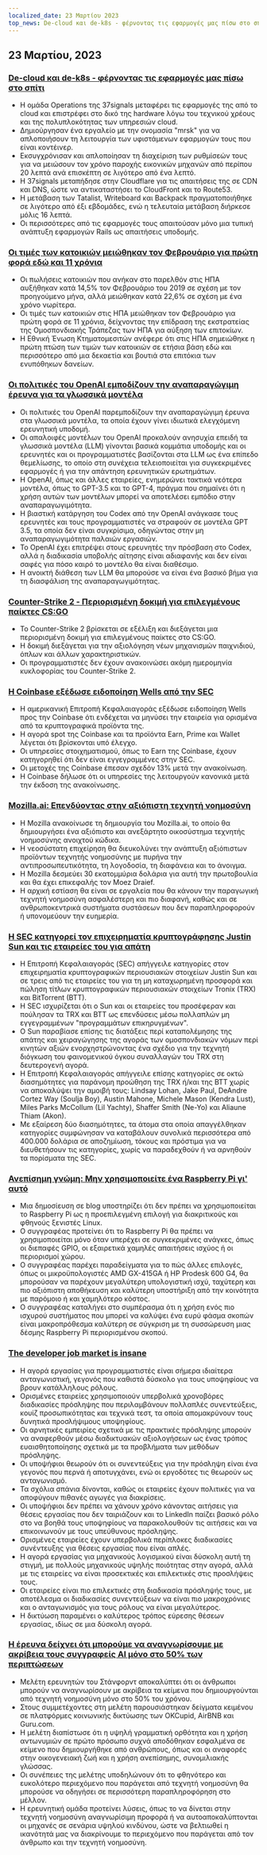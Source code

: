 ```yaml
---
localized_date: 23 Μαρτίου 2023
top_news: De-cloud και de-k8s - φέρνοντας τις εφαρμογές μας πίσω στο σπίτι
---
```










<CallToAction />

<Steps>

## 23 Μαρτίου, 2023

### [De-cloud και de-k8s - φέρνοντας τις εφαρμογές μας πίσω στο σπίτι](https://dev.37signals.com/bringing-our-apps-back-home/?ref=hackernewsgpt.com)

- Η ομάδα Operations της 37signals μεταφέρει τις εφαρμογές της από το cloud και επιστρέφει στο δικό της hardware λόγω του τεχνικού χρέους και της πολυπλοκότητας των υπηρεσιών cloud.
- Δημιούργησαν ένα εργαλείο με την ονομασία "mrsk" για να απλοποιήσουν τη λειτουργία των υφιστάμενων εφαρμογών τους που είναι κοντέινερ.
- Εκσυγχρόνισαν και απλοποίησαν τη διαχείριση των ρυθμίσεών τους για να μειώσουν τον χρόνο παροχής εικονικών μηχανών από περίπου 20 λεπτά ανά επισκέπτη σε λιγότερο από ένα λεπτό.
- Η 37signals μεταπήδησε στην Cloudflare για τις απαιτήσεις της σε CDN και DNS, ώστε να αντικαταστήσει το CloudFront και το Route53.
- Η μετάβαση των Tatalist, Writeboard και Backpack πραγματοποιήθηκε σε λιγότερο από έξι εβδομάδες, ενώ η τελευταία μετάβαση διήρκεσε μόλις 16 λεπτά.
- Οι περισσότερες από τις εφαρμογές τους απαιτούσαν μόνο μια τυπική ανάπτυξη εφαρμογών Rails ως απαιτήσεις υποδομής.

### [Οι τιμές των κατοικιών μειώθηκαν τον Φεβρουάριο για πρώτη φορά εδώ και 11 χρόνια](https://www.wsj.com/articles/home-prices-fell-in-february-for-first-time-in-11-years-73df0107?ref=hackernewsgpt.com)

- Οι πωλήσεις κατοικιών που ανήκαν στο παρελθόν στις ΗΠΑ αυξήθηκαν κατά 14,5% τον Φεβρουάριο του 2019 σε σχέση με τον προηγούμενο μήνα, αλλά μειώθηκαν κατά 22,6% σε σχέση με ένα χρόνο νωρίτερα.
- Οι τιμές των κατοικιών στις ΗΠΑ μειώθηκαν τον Φεβρουάριο για πρώτη φορά σε 11 χρόνια, δείχνοντας την επίδραση της εκστρατείας της Ομοσπονδιακής Τράπεζας των ΗΠΑ για αύξηση των επιτοκίων.
- Η Εθνική Ένωση Κτηματομεσιτών ανέφερε ότι στις ΗΠΑ σημειώθηκε η πρώτη πτώση των τιμών των κατοικιών σε ετήσια βάση εδώ και περισσότερο από μια δεκαετία και βουτιά στα επιτόκια των ενυπόθηκων δανείων.

### [Οι πολιτικές του OpenAI εμποδίζουν την αναπαραγώγιμη έρευνα για τα γλωσσικά μοντέλα](https://aisnakeoil.substack.com/p/openais-policies-hinder-reproducible?ref=hackernewsgpt.com)

- Οι πολιτικές του OpenAI παρεμποδίζουν την αναπαραγώγιμη έρευνα στα γλωσσικά μοντέλα, τα οποία έχουν γίνει ιδιωτικά ελεγχόμενη ερευνητική υποδομή.
- Οι απαλοιφές μοντέλων του OpenAI προκαλούν ανησυχία επειδή τα γλωσσικά μοντέλα (LLM) γίνονται βασικά κομμάτια υποδομής και οι ερευνητές και οι προγραμματιστές βασίζονται στα LLM ως ένα επίπεδο θεμελίωσης, το οποίο στη συνέχεια τελειοποιείται για συγκεκριμένες εφαρμογές ή για την απάντηση ερευνητικών ερωτημάτων.
- Η OpenAI, όπως και άλλες εταιρείες, ενημερώνει τακτικά νεότερα μοντέλα, όπως το GPT-3.5 και το GPT-4, πράγμα που σημαίνει ότι η χρήση αυτών των μοντέλων μπορεί να αποτελέσει εμπόδιο στην αναπαραγωγιμότητα.
- Η βιαστική κατάργηση του Codex από την OpenAI ανάγκασε τους ερευνητές και τους προγραμματιστές να στραφούν σε μοντέλα GPT 3.5, τα οποία δεν είναι συγκρίσιμα, οδηγώντας στην μη αναπαραγωγιμότητα παλαιών εργασιών.
- Το OpenAI έχει επιτρέψει στους ερευνητές την πρόσβαση στο Codex, αλλά η διαδικασία υποβολής αίτησης είναι αδιαφανής και δεν είναι σαφές για πόσο καιρό το μοντέλο θα είναι διαθέσιμο.
- Η ανοικτή διάθεση των LLM θα μπορούσε να είναι ένα βασικό βήμα για τη διασφάλιση της αναπαραγωγιμότητας.

### [Counter-Strike 2 - Περιορισμένη δοκιμή για επιλεγμένους παίκτες CS:GO](https://counter-strike.net/cs2?ref=hackernewsgpt.com)

- Το Counter-Strike 2 βρίσκεται σε εξέλιξη και διεξάγεται μια περιορισμένη δοκιμή για επιλεγμένους παίκτες στο CS:GO.
- Η δοκιμή διεξάγεται για την αξιολόγηση νέων μηχανισμών παιχνιδιού, όπλων και άλλων χαρακτηριστικών.
- Οι προγραμματιστές δεν έχουν ανακοινώσει ακόμη ημερομηνία κυκλοφορίας του Counter-Strike 2.

### [Η Coinbase εξέδωσε ειδοποίηση Wells από την SEC](https://www.reuters.com/legal/coinbase-issued-wells-notice-by-sec-2023-03-22/?ref=hackernewsgpt.com)

- Η αμερικανική Επιτροπή Κεφαλαιαγοράς εξέδωσε ειδοποίηση Wells προς την Coinbase ότι ενδέχεται να μηνύσει την εταιρεία για ορισμένα από τα κρυπτογραφικά προϊόντα της.
- Η αγορά spot της Coinbase και τα προϊόντα Earn, Prime και Wallet λέγεται ότι βρίσκονται υπό έλεγχο.
- Οι υπηρεσίες στοιχηματισμού, όπως το Earn της Coinbase, έχουν κατηγορηθεί ότι δεν είναι εγγεγραμμένες στην SEC.
- Οι μετοχές της Coinbase έπεσαν σχεδόν 13% μετά την ανακοίνωση.
- Η Coinbase δήλωσε ότι οι υπηρεσίες της λειτουργούν κανονικά μετά την έκδοση της ανακοίνωσης.

### [Mozilla.ai: Επενδύοντας στην αξιόπιστη τεχνητή νοημοσύνη](https://blog.mozilla.org/en/mozilla/introducing-mozilla-ai-investing-in-trustworthy-ai/?ref=hackernewsgpt.com)

- Η Mozilla ανακοίνωσε τη δημιουργία του Mozilla.ai, το οποίο θα δημιουργήσει ένα αξιόπιστο και ανεξάρτητο οικοσύστημα τεχνητής νοημοσύνης ανοιχτού κώδικα.
- Η νεοσύστατη επιχείρηση θα διευκολύνει την ανάπτυξη αξιόπιστων προϊόντων τεχνητής νοημοσύνης με πυρήνα την αντιπροσωπευτικότητα, τη λογοδοσία, τη διαφάνεια και το άνοιγμα.
- Η Mozilla δεσμεύει 30 εκατομμύρια δολάρια για αυτή την πρωτοβουλία και θα έχει επικεφαλής τον Moez Draief.
- Η αρχική εστίαση θα είναι σε εργαλεία που θα κάνουν την παραγωγική τεχνητή νοημοσύνη ασφαλέστερη και πιο διαφανή, καθώς και σε ανθρωποκεντρικά συστήματα συστάσεων που δεν παραπληροφορούν ή υπονομεύουν την ευημερία.

### [Η SEC κατηγορεί τον επιχειρηματία κρυπτογράφησης Justin Sun και τις εταιρείες του για απάτη](https://www.sec.gov/news/press-release/2023-59?ref=hackernewsgpt.com)

- Η Επιτροπή Κεφαλαιαγοράς (SEC) απήγγειλε κατηγορίες στον επιχειρηματία κρυπτογραφικών περιουσιακών στοιχείων Justin Sun και σε τρεις από τις εταιρείες του για τη μη καταχωρημένη προσφορά και πώληση τίτλων κρυπτογραφικών περιουσιακών στοιχείων Tronix (TRX) και BitTorrent (BTT).
- Η SEC ισχυρίζεται ότι ο Sun και οι εταιρείες του προσέφεραν και πούλησαν τα TRX και BTT ως επενδύσεις μέσω πολλαπλών μη εγγεγραμμένων "προγραμμάτων επικηρυγμένων".
- Ο Sun παραβίασε επίσης τις διατάξεις περί καταπολέμησης της απάτης και χειραγώγησης της αγοράς των ομοσπονδιακών νόμων περί κινητών αξιών ενορχηστρώνοντας ένα σχέδιο για την τεχνητή διόγκωση του φαινομενικού όγκου συναλλαγών του TRX στη δευτερογενή αγορά.
- Η Επιτροπή Κεφαλαιαγοράς απήγγειλε επίσης κατηγορίες σε οκτώ διασημότητες για παράνομη προώθηση της TRX ή/και της BTT χωρίς να αποκαλύψει την αμοιβή τους: Lindsay Lohan, Jake Paul, DeAndre Cortez Way (Soulja Boy), Austin Mahone, Michele Mason (Kendra Lust), Miles Parks McCollum (Lil Yachty), Shaffer Smith (Ne-Yo) και Aliaune Thiam (Akon).
- Με εξαίρεση δύο διασημότητες, τα άτομα στα οποία απαγγέλθηκαν κατηγορίες συμφώνησαν να καταβάλουν συνολικά περισσότερα από 400.000 δολάρια σε αποζημίωση, τόκους και πρόστιμα για να διευθετήσουν τις κατηγορίες, χωρίς να παραδεχθούν ή να αρνηθούν τα πορίσματα της SEC.

### [Ανεπίσημη γνώμη: Μην χρησιμοποιείτε ένα Raspberry Pi γι' αυτό](https://set-inform.com/2021/08/24/unpopular-opinion-dont-use-a-raspberry-pi-for-that/?ref=hackernewsgpt.com)

- Μια δημοσίευση σε blog υποστηρίζει ότι δεν πρέπει να χρησιμοποιείται το Raspberry Pi ως η προεπιλεγμένη επιλογή για διακριτικούς και φθηνούς ξενιστές Linux.
- Ο συγγραφέας προτείνει ότι το Raspberry Pi θα πρέπει να χρησιμοποιείται μόνο όταν υπερέχει σε συγκεκριμένες ανάγκες, όπως οι διεπαφές GPIO, οι εξαιρετικά χαμηλές απαιτήσεις ισχύος ή οι περιορισμοί χώρου.
- Ο συγγραφέας παρέχει παραδείγματα για το πώς άλλες επιλογές, όπως οι μικροϋπολογιστές AMD GX-415GA ή HP Prodesk 600 G4, θα μπορούσαν να παρέχουν μεγαλύτερη υπολογιστική ισχύ, ταχύτερη και πιο αξιόπιστη αποθήκευση και καλύτερη υποστήριξη από την κοινότητα με παρόμοιο ή και χαμηλότερο κόστος.
- Ο συγγραφέας καταλήγει στο συμπέρασμα ότι η χρήση ενός πιο ισχυρού συστήματος που μπορεί να καλύψει ένα ευρύ φάσμα σκοπών είναι μακροπρόθεσμα καλύτερη σε σύγκριση με τη συσσώρευση μιας δέσμης Raspberry Pi περιορισμένου σκοπού.

### [The developer job market is insane](https://old.reddit.com/r/ExperiencedDevs/comments/11xq5cz/the_developer_job_market_is_insane_right_now/?ref=hackernewsgpt.com)

- Η αγορά εργασίας για προγραμματιστές είναι σήμερα ιδιαίτερα ανταγωνιστική, γεγονός που καθιστά δύσκολο για τους υποψηφίους να βρουν κατάλληλους ρόλους.
- Ορισμένες εταιρείες χρησιμοποιούν υπερβολικά χρονοβόρες διαδικασίες πρόσληψης που περιλαμβάνουν πολλαπλές συνεντεύξεις, κουίζ προσωπικότητας και τεχνικά τεστ, τα οποία απομακρύνουν τους δυνητικά προσλήψιμους υποψηφίους.
- Οι αρνητικές εμπειρίες σχετικά με τις πρακτικές πρόσληψης μπορούν να αναφερθούν μέσω διαδικτυακών αξιολογήσεων ως ένας τρόπος ευαισθητοποίησης σχετικά με τα προβλήματα των μεθόδων πρόσληψης.
- Οι υποψήφιοι θεωρούν ότι οι συνεντεύξεις για την πρόσληψη είναι ένα γεγονός που περνά ή αποτυγχάνει, ενώ οι εργοδότες τις θεωρούν ως ανταγωνισμό.
- Τα σχόλια σπάνια δίνονται, καθώς οι εταιρείες έχουν πολιτικές για να αποφύγουν πιθανές αγωγές για διακρίσεις.
- Οι υποψήφιοι δεν πρέπει να χάνουν χρόνο κάνοντας αιτήσεις για θέσεις εργασίας που δεν ταιριάζουν και το LinkedIn παίζει βασικό ρόλο στο να βοηθά τους υποψηφίους να παρακολουθούν τις αιτήσεις και να επικοινωνούν με τους υπεύθυνους πρόσληψης.
- Ορισμένες εταιρείες έχουν υπερβολικά περίπλοκες διαδικασίες συνέντευξης για θέσεις εργασίας που είναι απλές.
- Η αγορά εργασίας για μηχανικούς λογισμικού είναι δύσκολη αυτή τη στιγμή, με πολλούς μηχανικούς υψηλής ποιότητας στην αγορά, αλλά με τις εταιρείες να είναι προσεκτικές και επιλεκτικές στις προσλήψεις τους.
- Οι εταιρείες είναι πιο επιλεκτικές στη διαδικασία πρόσληψής τους, με αποτέλεσμα οι διαδικασίες συνεντεύξεων να είναι πιο μακροχρόνιες και ο ανταγωνισμός για τους ρόλους να είναι μεγαλύτερος.
- Η δικτύωση παραμένει ο καλύτερος τρόπος εύρεσης θέσεων εργασίας, ιδίως σε μια δύσκολη αγορά.

### [Η έρευνα δείχνει ότι μπορούμε να αναγνωρίσουμε με ακρίβεια τους συγγραφείς AI μόνο στο 50% των περιπτώσεων](https://hai.stanford.edu/news/was-written-human-or-ai-tsu?ref=hackernewsgpt.com)

- Μελέτη ερευνητών του Στάνφορντ αποκαλύπτει ότι οι άνθρωποι μπορούν να αναγνωρίσουν με ακρίβεια τα κείμενα που δημιουργούνται από τεχνητή νοημοσύνη μόνο στο 50% του χρόνου.
- Στους συμμετέχοντες στη μελέτη παρουσιάστηκαν δείγματα κειμένου σε πλατφόρμες κοινωνικής δικτύωσης των OKCupid, AirBNB και Guru.com.
- Η μελέτη διαπίστωσε ότι η υψηλή γραμματική ορθότητα και η χρήση αντωνυμιών σε πρώτο πρόσωπο συχνά αποδόθηκαν εσφαλμένα σε κείμενο που δημιουργήθηκε από ανθρώπους, όπως και οι αναφορές στην οικογενειακή ζωή και η χρήση ανεπίσημης, συνομιλιακής γλώσσας.
- Οι συνέπειες της μελέτης υποδηλώνουν ότι το φθηνότερο και ευκολότερο περιεχόμενο που παράγεται από τεχνητή νοημοσύνη θα μπορούσε να οδηγήσει σε περισσότερη παραπληροφόρηση στο μέλλον.
- Η ερευνητική ομάδα προτείνει λύσεις, όπως το να δίνεται στην τεχνητή νοημοσύνη αναγνωρίσιμη προφορά ή να αυτοαποκαλύπτονται οι μηχανές σε σενάρια υψηλού κινδύνου, ώστε να βελτιωθεί η ικανότητά μας να διακρίνουμε το περιεχόμενο που παράγεται από τον άνθρωπο και την τεχνητή νοημοσύνη.

</Steps>
